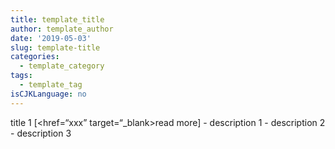 ```yaml
---
title: template_title
author: template_author
date: '2019-05-03'
slug: template-title
categories:
  - template_category
tags:
  - template_tag
isCJKLanguage: no
---
```


title 1 [<href="xxx" target="_blank>read more</a>]
- description 1
- description 2
- description 3



